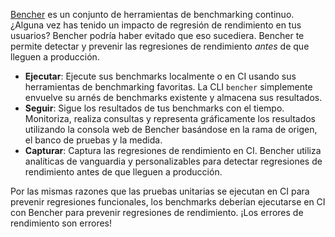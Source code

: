[Bencher](/pricing) es un conjunto de herramientas de benchmarking continuo.
¿Alguna vez has tenido un impacto de regresión de rendimiento en tus usuarios?
Bencher podría haber evitado que eso sucediera.
Bencher te permite detectar y prevenir las regresiones de rendimiento _antes_ de que lleguen a producción.

- **Ejecutar**: Ejecute sus benchmarks localmente o en CI usando sus herramientas de benchmarking favoritas. La CLI `bencher` simplemente envuelve su arnés de benchmarks existente y almacena sus resultados.
- **Seguir**: Sigue los resultados de tus benchmarks con el tiempo. Monitoriza, realiza consultas y representa gráficamente los resultados utilizando la consola web de Bencher basándose en la rama de origen, el banco de pruebas y la medida.
- **Capturar**: Captura las regresiones de rendimiento en CI. Bencher utiliza analíticas de vanguardia y personalizables para detectar regresiones de rendimiento antes de que lleguen a producción.

Por las mismas razones que las pruebas unitarias se ejecutan en CI para prevenir regresiones funcionales, los benchmarks deberían ejecutarse en CI con Bencher para prevenir regresiones de rendimiento. ¡Los errores de rendimiento son errores!
